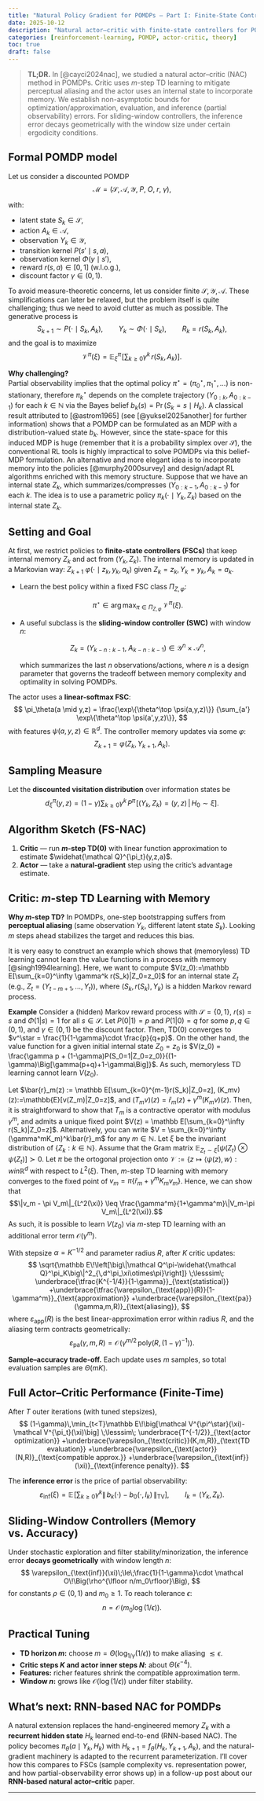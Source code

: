```yaml
---
title: "Natural Policy Gradient for POMDPs – Part I: Finite-State Controllers"
date: 2025-10-12
description: "Natural actor–critic with finite-state controllers for POMDPs."
categories: [reinforcement-learning, POMDP, actor-critic, theory]
toc: true
draft: false
---
```


> **TL;DR.** In [@cayci2024nac], we studied a natural actor–critic (NAC) method in POMDPs. Critic uses $m$-step TD learning to mitigate perceptual aliasing and the actor uses an internal state to incorporate memory. We establish non-asymptotic bounds for optimization/approximation, evaluation, and inference (partial observability) errors. For sliding-window controllers, the inference error decays geometrically with the window size under certain ergodicity conditions.

## Formal POMDP model

Let us consider a discounted POMDP
$$
\mathcal{M}=\big(\mathcal S,\mathcal A,\mathcal Y,\; P,\; O,\; r,\; \gamma\big),
$$

with:

- latent state $S_k\in\mathcal S$,
- action $A_k\in\mathcal A$,
- observation $Y_k\in\mathcal Y$,
- transition kernel $P(s' \mid s,a)$,
- observation kernel $\Phi(y \mid s')$,
- reward $r(s,a)\in[0,1]$ (w.l.o.g.),
- discount factor $\gamma\in(0,1)$.

To avoid measure-theoretic concerns, let us consider finite $\mathcal S, \mathcal Y, \mathcal A$. These simplifications can later be relaxed, but the problem itself is quite challenging; thus we need to avoid clutter as much as possible. The generative process is
$$
S_{k+1}\sim P(\cdot\mid S_k,A_k),\qquad
Y_{k}\sim \Phi(\cdot\mid S_k),\qquad
R_k=r(S_k,A_k),
$$
and the goal is to maximize
$$
\mathcal V^\pi(\xi)=\mathbb E_\xi^\pi\!\left[\sum_{k\ge0}\gamma^k\,r(S_k,A_k)\right].
$$

**Why challenging?**  
Partial observability implies that the optimal policy $\pi^\star=(\pi_0^\star,\pi_1^\star,\ldots)$ is non-stationary, therefore $\pi_k^\star$ depends on the complete trajectory $(Y_{0:k},A_{0:k-1})$ for each $k\in\mathbb N$ via the Bayes belief $b_k(s)=\Pr(S_k=s\mid H_k)$. A classical result attributed to [@astrom1965] (see [@yuksel2025another] for further information) shows that a POMDP can be formulated as an MDP with a distribution-valued state $b_k$. However, since the state-space for this induced MDP is huge (remember that it is a probability simplex over $\mathcal S$), the conventional RL tools is highly impractical to solve POMDPs via this belief-MDP formulation. An alternative and more elegant idea is to incorporate memory into the policies [@murphy2000survey] and design/adapt RL algorithms enriched with this memory structure. Suppose that we have an internal state $Z_k$, which summarizes/compresses $(Y_{0:k-1},A_{0:k-1})$ for each $k$. The idea is to use a parametric policy $\pi_k(\cdot\mid Y_k, Z_k)$ based on the internal state $Z_k$.

## Setting and Goal

At first, we restrict policies to **finite-state controllers (FSCs)** that keep internal memory $Z_k$ and act from $(Y_k, Z_k)$. The internal memory is updated in a Markovian way: $Z_{k+1}~\varphi(\cdot\mid z_k, y_k, a_k)$ given $Z_k=z_k,Y_k=y_k,A_k=a_k$.

- Learn the best policy within a fixed FSC class $\Pi_{Z,\varphi}$:
  
  $$
  \pi^\star \in \arg\max_{\pi \in \Pi_{Z,\varphi}} \; \mathcal V^\pi(\xi).
  $$

- A useful subclass is the **sliding-window controller (SWC)** with window $n$:
  
  $$
  Z_k = (Y_{k-n:k-1},\; A_{k-n:k-1}) \in \mathcal Y^n \times \mathcal A^n,
  $$
  
  which summarizes the last $n$ observations/actions, where $n$ is a design parameter that governs the tradeoff between memory complexity and optimality in solving POMDPs.

The actor uses a **linear-softmax FSC**:
$$
\pi_\theta(a \mid y,z) = 
\frac{\exp\{\theta^\top \psi(a,y,z)\}}
{\sum_{a'} \exp\{\theta^\top \psi(a',y,z)\}},
$$
with features $\psi(a,y,z)\in\mathbb R^d$. The controller memory updates via some $\varphi$:
$$
Z_{k+1}=\varphi(Z_k, Y_{k+1}, A_k).
$$

## Sampling Measure

Let the **discounted visitation distribution** over information states be
$$
d^\pi_\xi(y,z)=(1-\gamma)\sum_{k\ge0}\gamma^k\,
P^\pi\!\big[(Y_k,Z_k)=(y,z)\,\big|\,H_0\sim\xi\big].
$$

## Algorithm Sketch (FS-NAC)

1. **Critic** — run **$m$-step TD(0)** with linear function approximation to estimate $\widehat{\mathcal Q}^{\pi_t}(y,z,a)$.
2. **Actor** — take a **natural-gradient** step using the critic’s advantage estimate.



## Critic: $m$-step TD Learning with Memory
::: callout-tip
**Why $m$-step TD?** In POMDPs, one-step bootstrapping suffers from **perceptual aliasing** (same observation $Y_k$, different latent state $S_k$). Looking $m$ steps ahead stabilizes the target and reduces this bias.
:::
It is very easy to construct an example which shows that (memoryless) TD learning cannot learn the value functions in a process with memory [@singh1994learning]. Here, we want to compute $V(z_0):=\mathbb E[\sum_{k=0}^\infty \gamma^k r(S_k)|Z_0=z_0]$ for an internal state $Z_t$ (e.g., $Z_t = (Y_{t-m+1},\ldots,Y_t)$), where $(S_k, r(S_k), Y_k)$ is a hidden Markov reward process.

**Example** Consider a (hidden) Markov reward process with $\mathcal S = \{0,1\}$, $r(s) = s$ and $\Phi(1|s) = 1$ for all $s\in\mathcal{S}$. Let $P(0|1) = p$ and $P(1|0) = q$ for some $p, q \in (0,1)$, and $\gamma \in (0, 1)$ be the discount factor. Then, TD(0) converges to $v^\star = \frac{1}{1-\gamma}\cdot \frac{p}{q+p}$. On the other hand, the value function for a given initial internal state $Z_0=z_0$ is $V(z_0) = \frac{\gamma p + (1-\gamma)P(S_0=1|Z_0=z_0)}{(1-\gamma)\Big[\gamma(p+q)+1-\gamma\Big]}$. As such, memoryless TD learning cannot learn $V(z_0)$.

Let $\bar{r}_m(z) := \mathbb E[\sum_{k=0}^{m-1}r(S_k)|Z_0=z], (K_mv)(z):=\mathbb{E}[v(Z_m)|Z_0=z]$, and $(T_mv)(z) = \bar{r}_m(z) + \gamma^m(K_mv)(z)$. Then, it is straightforward to show that $T_m$ is a contractive operator with modulus $\gamma^m$, and admits a unique fixed point $V(z) = \mathbb E[\sum_{k=0}^\infty r(S_k)|Z_0=z]$. Alternatively, you can write $V = \sum_{k=0}^\infty (\gamma^mK_m)^k\bar{r}_m$ for any $m\in\mathbb N$. Let $\xi$ be the invariant distribution of $\{Z_k:k\in\mathbb N\}$. Assume that the Gram matrix $\mathbb{E}_{Z_t\sim \xi}[\psi(Z_t)\otimes\psi(Z_t)]\succ 0$. Let $\pi$ be the ortogonal projection onto $\mathcal V := \{z\mapsto \langle \psi(z),w\rangle: w in \mathbb R^d$ with respect to $L^2(\xi)$. Then, $m$-step TD learning with memory converges to the fixed point of $v_m = \pi\{\bar{r}_m+\gamma^m K_m v_m\}$. Hence, we can show that $$\|v_m - \pi V_m\|_{L^2(\xi)} \leq \frac{\gamma^m}{1+\gamma^m}\|V_m-\pi V_m\|_{L^2(\xi)}.$$ As such, it is possible to learn $V(z_0)$ via $m$-step TD learning with an additional error term $\mathcal{O}(\gamma^m)$.

With stepsize $\alpha=K^{-1/2}$ and parameter radius $R$, after $K$ critic updates:
$$
\sqrt{\mathbb E\!\left[\big\|\mathcal Q^\pi-\widehat{\mathcal Q}^\pi_K\big\|^2_{\,d^\pi_\xi\otimes\pi}\right]}
\;\lesssim\;
\underbrace{\tfrac{K^{-1/4}}{1-\gamma}}_{\text{statistical}}
+\underbrace{\tfrac{\varepsilon_{\text{app}}(R)}{1-\gamma^m}}_{\text{approximation}}
+\underbrace{\varepsilon_{\text{pa}}(\gamma,m,R)}_{\text{aliasing}},
$$
where $\varepsilon_{\text{app}}(R)$ is the best linear-approximation error within radius $R$, and the aliasing term contracts geometrically:
$$
\varepsilon_{\text{pa}}(\gamma,m,R)=\mathcal O\!\big(\gamma^{m/2}\,\mathrm{poly}(R,(1-\gamma)^{-1})\big).
$$

**Sample–accuracy trade-off.** Each update uses $m$ samples, so total evaluation samples are $\Theta(mK)$.

## Full Actor–Critic Performance (Finite-Time)

After $T$ outer iterations (with tuned stepsizes),
$$
(1-\gamma)\,\min_{t<T}\mathbb E\!\big[\mathcal V^{\pi^\star}(\xi)-\mathcal V^{\pi_t}(\xi)\big]
\;\lesssim\;
\underbrace{T^{-1/2}}_{\text{actor optimization}}
+\underbrace{\varepsilon_{\text{critic}}(K,m,R)}_{\text{TD evaluation}}
+\underbrace{\varepsilon_{\text{actor}}(N,R)}_{\text{compatible approx.}}
+\underbrace{\varepsilon_{\text{inf}}(\xi)}_{\text{inference penalty}}.
$$

The **inference error** is the price of partial observability:
$$
\varepsilon_{\text{inf}}(\xi)
= \mathbb E\!\left[\sum_{k\ge0}\gamma^k
\left\|\,b_k(\cdot)-b_0(\cdot,I_k)\,\right\|_{\mathrm{TV}}
\right],\qquad I_k=(Y_k,Z_k).
$$

## Sliding-Window Controllers (Memory vs. Accuracy)

Under stochastic exploration and filter stability/minorization, the inference error **decays geometrically** with window length $n$:
$$
\varepsilon_{\text{inf}}(\xi)\;\le\;\frac{1}{1-\gamma}\cdot
\mathcal O\!\Big(\rho^{\lfloor n/m_0\rfloor}\Big),
$$
for constants $\rho\in(0,1)$ and $m_0\ge1$. To reach tolerance $\epsilon$:
$$
n=\mathcal O\!\big(m_0\log(1/\epsilon)\big).
$$

## Practical Tuning

- **TD horizon $m$:** choose $m=\Theta(\log_{1/\gamma}(1/\epsilon))$ to make aliasing $\lesssim\epsilon$.
- **Critic steps $K$ and actor inner steps $N$:** about $\Theta(\epsilon^{-4})$.
- **Features:** richer features shrink the compatible approximation term.
- **Window $n$:** grows like $\mathcal O(\log(1/\epsilon))$ under filter stability.

## What’s next: RNN-based NAC for POMDPs

A natural extension replaces the hand-engineered memory $Z_k$ with a **recurrent hidden state** $H_k$ learned end-to-end (RNN-based NAC). The policy becomes $\pi_\theta(a\mid Y_k, H_k)$ with $H_{k+1}=f_\theta(H_k,Y_{k+1},A_k)$, and the natural-gradient machinery is adapted to the recurrent parameterization. I’ll cover how this compares to FSCs (sample complexity vs. representation power, and how partial-observability error shows up) in a follow-up post about our **RNN-based natural actor–critic** paper.

---
